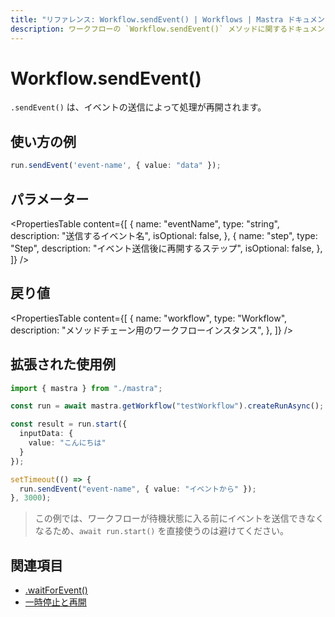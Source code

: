 ```yaml
---
title: "リファレンス: Workflow.sendEvent() | Workflows | Mastra ドキュメント"
description: ワークフローの `Workflow.sendEvent()` メソッドに関するドキュメント。イベントが送信されると、実行が再開されます。
---
```


# Workflow.sendEvent()

`.sendEvent()` は、イベントの送信によって処理が再開されます。

## 使い方の例

```typescript copy
run.sendEvent('event-name', { value: "data" });
```


## パラメーター

<PropertiesTable
  content={[
    {
      name: "eventName",
      type: "string",
      description: "送信するイベント名",
      isOptional: false,
    },
    {
      name: "step",
      type: "Step",
      description: "イベント送信後に再開するステップ",
      isOptional: false,
    },
  ]}
/>

## 戻り値

<PropertiesTable
  content={[
    {
      name: "workflow",
      type: "Workflow",
      description: "メソッドチェーン用のワークフローインスタンス",
    },
  ]}
/>

## 拡張された使用例

```typescript showLineNumbers copy
import { mastra } from "./mastra";

const run = await mastra.getWorkflow("testWorkflow").createRunAsync();

const result = run.start({
  inputData: {
    value: "こんにちは"
  }
});

setTimeout(() => {
  run.sendEvent("event-name", { value: "イベントから" });
}, 3000);
```

> この例では、ワークフローが待機状態に入る前にイベントを送信できなくなるため、`await run.start()` を直接使うのは避けてください。


## 関連項目

- [.waitForEvent()](./waitForEvent.mdx)
- [一時停止と再開](../../../docs/workflows/suspend-and-resume.mdx#sleep--events)
